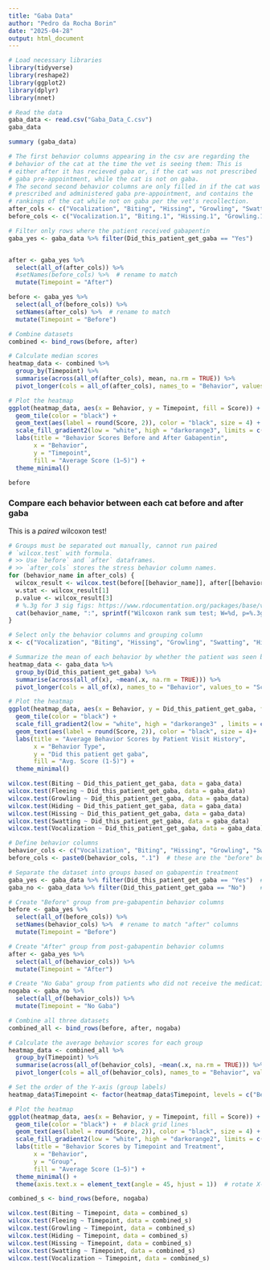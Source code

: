 ```yaml
---
title: "Gaba Data"
author: "Pedro da Rocha Borin"
date: "2025-04-28"
output: html_document
---
```

```r
# Load necessary libraries
library(tidyverse)
library(reshape2)
library(ggplot2)
library(dplyr)
library(nnet)
```

```r
# Read the data
gaba_data <- read.csv("Gaba_Data_C.csv")
gaba_data
```

```r
summary (gaba_data)
```

```r
# The first behavior columns appearing in the csv are regarding the
# behavior of the cat at the time the vet is seeing them: This is
# either after it has recieved gaba or, if the cat was not prescribed
# gaba pre-appointment, while the cat is not on gaba.
# The second second behavior columns are only filled in if the cat was
# prescribed and administered gaba pre-appointment, and contains the
# rankings of the cat while not on gaba per the vet's recollection.
after_cols <- c("Vocalization", "Biting", "Hissing", "Growling", "Swatting", "Hiding", "Fleeing")
before_cols <- c("Vocalization.1", "Biting.1", "Hissing.1", "Growling.1", "Swatting.1", "Hiding.1", "Fleeing.1")

# Filter only rows where the patient received gabapentin
gaba_yes <- gaba_data %>% filter(Did_this_patient_get_gaba == "Yes")


after <- gaba_yes %>%
  select(all_of(after_cols)) %>%
  #setNames(before_cols) %>%  # rename to match
  mutate(Timepoint = "After")

before <- gaba_yes %>%
  select(all_of(before_cols)) %>%
  setNames(after_cols) %>%  # rename to match
  mutate(Timepoint = "Before")

# Combine datasets
combined <- bind_rows(before, after)

# Calculate median scores
heatmap_data <- combined %>%
  group_by(Timepoint) %>%
  summarise(across(all_of(after_cols), mean, na.rm = TRUE)) %>%
  pivot_longer(cols = all_of(after_cols), names_to = "Behavior", values_to = "Score")

# Plot the heatmap
ggplot(heatmap_data, aes(x = Behavior, y = Timepoint, fill = Score)) +
  geom_tile(color = "black") +
  geom_text(aes(label = round(Score, 2)), color = "black", size = 4) +
  scale_fill_gradient2(low = "white", high = "darkorange3", limits = c(1, 5)) +
  labs(title = "Behavior Scores Before and After Gabapentin",
       x = "Behavior",
       y = "Timepoint",
       fill = "Average Score (1–5)") +
  theme_minimal()
```

```r
before
```


### Compare each behavior between each cat before and after gaba
This is a *paired* wilcoxon test!
```r
# Groups must be separated out manually, cannot run paired
# `wilcox.test` with formula.
# >> Use `before` and `after` dataframes.
# >> `after_cols` stores the stress behavior column names.
for (behavior_name in after_cols) {
  wilcox_result <- wilcox.test(before[[behavior_name]], after[[behavior_name]], exact=FALSE, paired=TRUE)
  w.stat <- wilcox_result[1]
  p.value <- wilcox_result[3]
  # %.3g for 3 sig figs: https://www.rdocumentation.org/packages/base/versions/3.6.2/topics/sprintf
  cat(behavior_name, ":", sprintf("Wilcoxon rank sum test; W=%d, p=%.3g", as.integer(w.stat), p.value), "\n")
}
```




```r
# Select only the behavior columns and grouping column
x <- c("Vocalization", "Biting", "Hissing", "Growling", "Swatting", "Hiding", "Fleeing")

# Summarize the mean of each behavior by whether the patient was seen before
heatmap_data <- gaba_data %>%
  group_by(Did_this_patient_get_gaba) %>%
  summarise(across(all_of(x), ~mean(.x, na.rm = TRUE))) %>%
  pivot_longer(cols = all_of(x), names_to = "Behavior", values_to = "Score")

# Plot the heatmap
ggplot(heatmap_data, aes(x = Behavior, y = Did_this_patient_get_gaba, fill = Score)) +
  geom_tile(color = "black") +
  scale_fill_gradient2(low = "white", high = "darkorange3" , limits = c (1, 5)) +
  geom_text(aes(label = round(Score, 2)), color = "black", size = 4)+
  labs(title = "Average Behavior Scores by Patient Visit History",
       x = "Behavior Type",
       y = "Did this patient get gaba",
       fill = "Avg. Score (1-5)") +
  theme_minimal()
```



```r
wilcox.test(Biting ~ Did_this_patient_get_gaba, data = gaba_data)
wilcox.test(Fleeing ~ Did_this_patient_get_gaba, data = gaba_data)
wilcox.test(Growling ~ Did_this_patient_get_gaba, data = gaba_data)
wilcox.test(Hiding ~ Did_this_patient_get_gaba, data = gaba_data)
wilcox.test(Hissing ~ Did_this_patient_get_gaba, data = gaba_data)
wilcox.test(Swatting ~ Did_this_patient_get_gaba, data = gaba_data)
wilcox.test(Vocalization ~ Did_this_patient_get_gaba, data = gaba_data)
```


```r
# Define behavior columns
behavior_cols <- c("Vocalization", "Biting", "Hissing", "Growling", "Swatting", "Hiding", "Fleeing")
before_cols <- paste0(behavior_cols, ".1")  # these are the "before" behavior columns

# Separate the dataset into groups based on gabapentin treatment
gaba_yes <- gaba_data %>% filter(Did_this_patient_get_gaba == "Yes")  # received gabapentin
gaba_no <- gaba_data %>% filter(Did_this_patient_get_gaba == "No")    # did not receive gabapentin

# Create "Before" group from pre-gabapentin behavior columns
before <- gaba_yes %>%
  select(all_of(before_cols)) %>%
  setNames(behavior_cols) %>%  # rename to match "after" columns
  mutate(Timepoint = "Before")

# Create "After" group from post-gabapentin behavior columns
after <- gaba_yes %>%
  select(all_of(behavior_cols)) %>%
  mutate(Timepoint = "After")

# Create "No Gaba" group from patients who did not receive the medication
nogaba <- gaba_no %>%
  select(all_of(behavior_cols)) %>%
  mutate(Timepoint = "No Gaba")

# Combine all three datasets
combined_all <- bind_rows(before, after, nogaba)

# Calculate the average behavior scores for each group
heatmap_data <- combined_all %>%
  group_by(Timepoint) %>%
  summarise(across(all_of(behavior_cols), ~mean(.x, na.rm = TRUE))) %>%
  pivot_longer(cols = all_of(behavior_cols), names_to = "Behavior", values_to = "Score")

# Set the order of the Y-axis (group labels)
heatmap_data$Timepoint <- factor(heatmap_data$Timepoint, levels = c("Before", "After", "No Gaba"))

# Plot the heatmap
ggplot(heatmap_data, aes(x = Behavior, y = Timepoint, fill = Score)) +
  geom_tile(color = "black") +  # black grid lines
  geom_text(aes(label = round(Score, 2)), color = "black", size = 4) +  # text labels
  scale_fill_gradient2(low = "white", high = "darkorange2", limits = c(1, 5)) +  # color scale
  labs(title = "Behavior Scores by Timepoint and Treatment",
       x = "Behavior",
       y = "Group",
       fill = "Average Score (1–5)") +
  theme_minimal() +
  theme(axis.text.x = element_text(angle = 45, hjust = 1))  # rotate X-axis labels

```

```r

combined_s <- bind_rows(before, nogaba)

wilcox.test(Biting ~ Timepoint, data = combined_s)
wilcox.test(Fleeing ~ Timepoint, data = combined_s)
wilcox.test(Growling ~ Timepoint, data = combined_s)
wilcox.test(Hiding ~ Timepoint, data = combined_s)
wilcox.test(Hissing ~ Timepoint, data = combined_s)
wilcox.test(Swatting ~ Timepoint, data = combined_s)
wilcox.test(Vocalization ~ Timepoint, data = combined_s)
```



